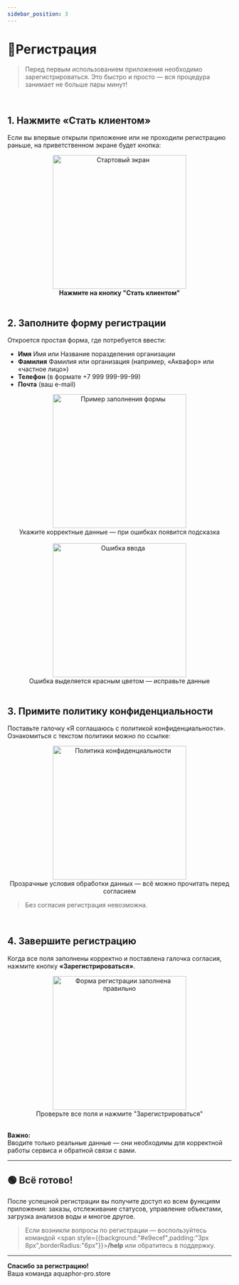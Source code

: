 ```yaml
---
sidebar_position: 3
---
```




# 📝Регистрация

> Перед первым использованием приложения необходимо зарегистрироваться. Это быстро и просто — вся процедура занимает не больше пары минут!

<br />

## <FaUserPlus color="#36b6f2" /> 1. Нажмите «Стать клиентом»

Если вы впервые открыли приложение или не проходили регистрацию раньше, на приветственном экране будет кнопка:

<div align="center">
  <img src="/img/register/intro_first.png" alt="Стартовый экран" width="300" />
  <figcaption><b>Нажмите на кнопку "Стать клиентом"</b></figcaption>
</div>

<br />

## <FaRegEdit color="#36b6f2" /> 2. Заполните форму регистрации

Откроется простая форма, где потребуется ввести:

- **Имя** Имя или Название поразделения организации
- **Фамилия** Фамилия или организация (например, «Аквафор» или «частное лицо»)
- **Телефон** (в формате +7 999 999-99-99)
- **Почта** (ваш e-mail)

<div align="center">
  <img src="/img/register/register_form.png" alt="Пример заполнения формы" width="300" />
  <figcaption>Укажите корректные данные — при ошибках появится подсказка</figcaption>
</div>

<br/>


<div align="center">
  <img src="/img/register/not_valid_register_form.png" alt="Ошибка ввода" width="300" />
  <figcaption>Ошибка выделяется красным цветом — исправьте данные</figcaption>
</div>

<br />

## <FaCheckSquare color="#36b6f2" /> 3. Примите политику конфиденциальности

Поставьте галочку «Я соглашаюсь с политикой конфиденциальности». Ознакомиться с текстом политики можно по ссылке:

<div align="center">
  <img src="/img/register/privacy-policy.png" alt="Политика конфиденциальности" width="300" />
  <figcaption>Прозрачные условия обработки данных — всё можно прочитать перед согласием</figcaption>
</div>

> Без согласия регистрация невозможна.

<br />

## <FaShieldAlt color="#36b6f2" /> 4. Завершите регистрацию

Когда все поля заполнены корректно и поставлена галочка согласия, нажмите кнопку **«Зарегистрироваться»**.

<div align="center">
  <img src="/img/register/ok_register.png" alt="Форма регистрации заполнена правильно" width="300" />
  <figcaption>Проверьте все поля и нажмите "Зарегистрироваться"</figcaption>
</div>

<br />

<FaExclamationCircle color="#f54242" /> **Важно:**  
Вводите только реальные данные — они необходимы для корректной работы сервиса и обратной связи с вами.

---

## 🟢 Всё готово!

После успешной регистрации вы получите доступ ко всем функциям приложения: заказы, отслеживание статусов, управление объектами, загрузка анализов воды и многое другое.

> Если возникли вопросы по регистрации — воспользуйтесь командой <span style={{background:"#e9ecef",padding:"3px 8px",borderRadius:"6px"}}><b>/help</b></span> или обратитесь в поддержку.

---

**Спасибо за регистрацию!**  
Ваша команда aquaphor-pro.store
